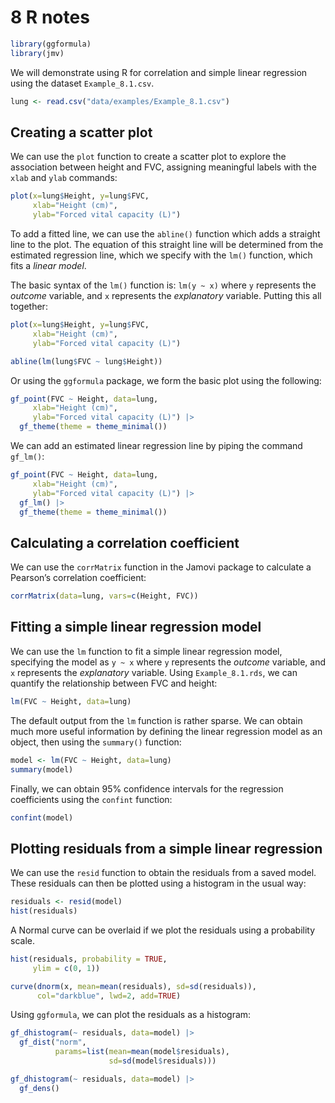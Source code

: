 # **8** R notes {-}

```r
library(ggformula)
library(jmv)
```

We will demonstrate using R for correlation and simple linear regression using the dataset `Example_8.1.csv`.

```r
lung <- read.csv("data/examples/Example_8.1.csv")
```

## Creating a scatter plot

We can use the `plot` function to create a scatter plot to explore the association between height and FVC, assigning meaningful labels with the `xlab` and `ylab` commands:

```r
plot(x=lung$Height, y=lung$FVC, 
     xlab="Height (cm)", 
     ylab="Forced vital capacity (L)")
```

To add a fitted line, we can use the `abline()` function which adds a straight line to the plot. The equation of this straight line will be determined from the estimated regression line, which we specify with the `lm()` function, which fits a *linear model*.

The basic syntax of the `lm()` function is: `lm(y ~ x)` where `y` represents the *outcome* variable, and `x` represents the *explanatory* variable. Putting this all together:

```r
plot(x=lung$Height, y=lung$FVC,
     xlab="Height (cm)",
     ylab="Forced vital capacity (L)")

abline(lm(lung$FVC ~ lung$Height))
```

Or using the `ggformula` package, we form the basic plot using the following:
```r
gf_point(FVC ~ Height, data=lung,
     xlab="Height (cm)", 
     ylab="Forced vital capacity (L)") |>
  gf_theme(theme = theme_minimal())
```

We can add an estimated linear regression line by piping the command `gf_lm()`:
```r
gf_point(FVC ~ Height, data=lung,
     xlab="Height (cm)", 
     ylab="Forced vital capacity (L)") |>
  gf_lm() |>
  gf_theme(theme = theme_minimal())
```

## Calculating a correlation coefficient {-}

We can use the `corrMatrix` function in the Jamovi package to calculate a Pearson's correlation coefficient:

```r
corrMatrix(data=lung, vars=c(Height, FVC))
```

## Fitting a simple linear regression model

We can use the `lm` function to fit a simple linear regression model, specifying the model as `y ~ x` where `y` represents the *outcome* variable, and `x` represents the *explanatory* variable. Using `Example_8.1.rds`, we can quantify the relationship between FVC and height:

```r
lm(FVC ~ Height, data=lung)
```

The default output from the `lm` function is rather sparse. We can obtain much more useful information by defining the linear regression model as an object, then using the `summary()` function:

```r
model <- lm(FVC ~ Height, data=lung)
summary(model)
```

Finally, we can obtain 95% confidence intervals for the regression coefficients using the `confint` function:

```r
confint(model)
```

## Plotting residuals from a simple linear regression

We can use the `resid` function to obtain the residuals from a saved model. These residuals can then be plotted using a histogram in the usual way:

```r
residuals <- resid(model)
hist(residuals)
```

A Normal curve can be overlaid if we plot the residuals using a probability scale.

```r
hist(residuals, probability = TRUE,
     ylim = c(0, 1))

curve(dnorm(x, mean=mean(residuals), sd=sd(residuals)), 
      col="darkblue", lwd=2, add=TRUE)
```

Using `ggformula`, we can plot the residuals as a histogram:

```r
gf_dhistogram(~ residuals, data=model) |>
  gf_dist("norm", 
          params=list(mean=mean(model$residuals), 
                      sd=sd(model$residuals)))

gf_dhistogram(~ residuals, data=model) |>
  gf_dens()
```

